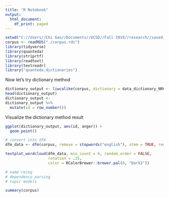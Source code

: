 ```yaml
---
title: "R Notebook"
output:
  html_document:
    df_print: paged
---
```


```r
setwd("C://Users//Chi Gao//Documents//UCSD//Fall 2019//research//saved_Object/")
corpus <- readRDS("./corpus.rds")
library(tidyverse)
library(quanteda)
library(striprtf)
library(readtext)
library(textreadr)
library("quanteda.dictionaries")
```



Now let's try dictionary method 
```r
dictionary_output <- liwcalike(corpus, dictionary = data_dictionary_NRC)
head(dictionary_output)
dictionary_output <- 
dictionary_output %>% 
  mutate(id = row_number())
```

Visualize the dictionary method result
```r
ggplot(dictionary_output, aes(id, anger)) + 
  geom_point()

```

```r
# convert into dfm
dfm_data <- dfm(corpus, remove = stopwords("english"), stem = TRUE, remove_punct = TRUE)

```

```r
textplot_wordcloud(dfm_data, min_count = 6, random_order = FALSE,
                   rotation = .25,
                   color = RColorBrewer::brewer.pal(8, "Dark2"))
```
```r
# name recog
# dependency parsing 
# topic models
```
```r
summary(corpus)
```

